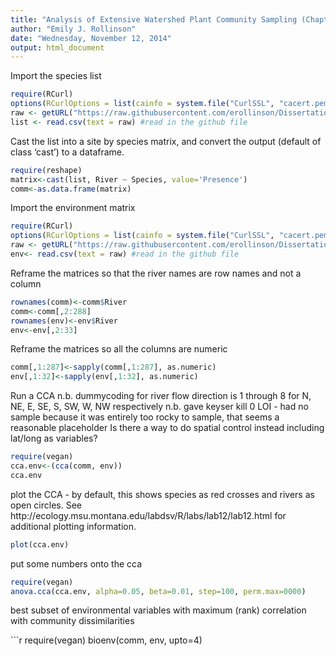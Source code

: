 ```yaml
---
title: "Analysis of Extensive Watershed Plant Community Sampling (Chapter 3 pt 1)"
author: "Emily J. Rollinson"
date: "Wednesday, November 12, 2014"
output: html_document
---
```


Import the species list
```r
require(RCurl)
options(RCurlOptions = list(cainfo = system.file("CurlSSL", "cacert.pem", package = "RCurl")))
raw <- getURL("https://raw.githubusercontent.com/erollinson/Dissertation/master/2013_species_presence_list.csv") #insert the  raw URL for the data file on github here
list <- read.csv(text = raw) #read in the github file
```

Cast the list into a site by species matrix, and convert the output (default of class 'cast') to a dataframe.

```r
require(reshape)
matrix<-cast(list, River ~ Species, value='Presence')
comm<-as.data.frame(matrix)
```

Import the environment matrix
```r
require(RCurl)
options(RCurlOptions = list(cainfo = system.file("CurlSSL", "cacert.pem", package = "RCurl")))
raw <- getURL("https://raw.githubusercontent.com/erollinson/Dissertation/master/2013_environment_matrix.csv") #insert the  raw URL for the data file on github here
env<- read.csv(text = raw) #read in the github file
```

Reframe the matrices so that the river names are row names and not a column
```r
rownames(comm)<-comm$River
comm<-comm[,2:288]
rownames(env)<-env$River
env<-env[,2:33]
```

Reframe the matrices so all the columns are numeric
```r
comm[,1:287]<-sapply(comm[,1:287], as.numeric)
env[,1:32]<-sapply(env[,1:32], as.numeric)
```

Run a CCA
n.b. dummycoding for river flow direction is 1 through 8 for N, NE, E, SE, S, SW, W, NW respectively
n.b. gave keyser kill 0 LOI - had no sample because it was entirely too rocky to sample, that seems a reasonable placeholder
Is there a way to do spatial control instead including lat/long as variables?


```r
require(vegan)
cca.env<-(cca(comm, env))
cca.env
```


plot the CCA - by default, this shows species as red crosses and rivers as open circles. See http://ecology.msu.montana.edu/labdsv/R/labs/lab12/lab12.html for additional plotting information.

```r
plot(cca.env)
```


put some numbers onto the cca

```r
require(vegan)
anova.cca(cca.env, alpha=0.05, beta=0.01, step=100, perm.max=0000)
```


best subset of environmental variables with maximum (rank) correlation with community dissimilarities

```r
require(vegan)
bioenv(comm, env, upto=4)
